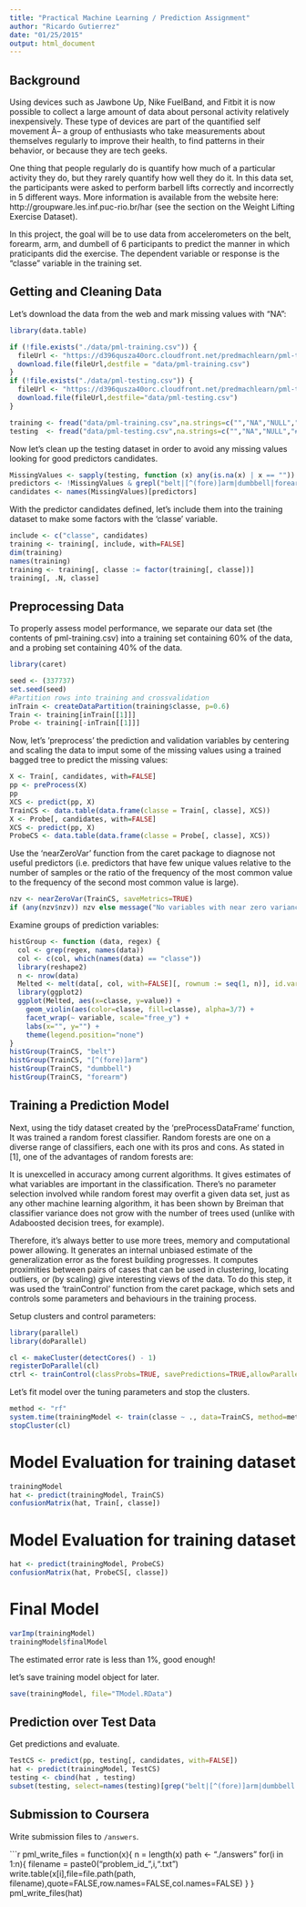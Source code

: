 ```yaml
---
title: "Practical Machine Learning / Prediction Assignment"
author: "Ricardo Gutierrez"
date: "01/25/2015"
output: html_document
---
```


## Background


Using devices such as Jawbone Up, Nike FuelBand, and Fitbit it is now possible 
to collect a large amount of data about personal activity relatively 
inexpensively. These type of devices are part of the quantified self movement 
Â– a group of enthusiasts who take measurements about themselves regularly to 
improve their health, to find patterns in their behavior, or because they are 
tech geeks.

One thing that people regularly do is quantify how much of a particular activity
they do, but they rarely quantify how well they do it. In this data set, the 
participants were asked to perform barbell lifts correctly and incorrectly in 5 
different ways. More information is available from the website 
here: http://groupware.les.inf.puc-rio.br/har (see the section on the Weight 
Lifting Exercise Dataset).

In this project, the goal will be to use data from accelerometers on the belt, 
forearm, arm, and dumbell of 6 participants to predict the manner in which 
praticipants did the exercise. The dependent variable or response is the “classe”
variable in the training set. 

## Getting and Cleaning Data
Let's download the data from the web and mark missing values with "NA":
```r
library(data.table)

if (!file.exists("./data/pml-training.csv")) {
  fileUrl <- "https://d396qusza40orc.cloudfront.net/predmachlearn/pml-training.csv"
  download.file(fileUrl,destfile = "data/pml-training.csv")
}
if (!file.exists("./data/pml-testing.csv")) {
  fileUrl <- "https://d396qusza40orc.cloudfront.net/predmachlearn/pml-testing.csv"
  download.file(fileUrl,destfile="data/pml-testing.csv")
}

training <- fread("data/pml-training.csv",na.strings=c("","NA","NULL","#DIV/0!"))
testing  <- fread("data/pml-testing.csv",na.strings=c("","NA","NULL","#DIV/0!"))
```

Now let's clean up the testing dataset in order to avoid any missing values looking
for good predictors candidates.

```r
MissingValues <- sapply(testing, function (x) any(is.na(x) | x == ""))
predictors <- !MissingValues & grepl("belt|[^(fore)]arm|dumbbell|forearm", names(MissingValues))
candidates <- names(MissingValues)[predictors]
```

With the predictor candidates defined, let's include them into the training dataset
to make some factors with the 'classe' variable.

```r
include <- c("classe", candidates)
training <- training[, include, with=FALSE]
dim(training)
names(training)
training <- training[, classe := factor(training[, classe])]
training[, .N, classe]
```
## Preprocessing Data

To properly assess model performance, we separate our data set (the contents of pml-training.csv) into a training set containing 60% of the data, and a probing set containing 40% of the data.


```r
library(caret)

seed <- (337737)
set.seed(seed)
#Partition rows into training and crossvalidation
inTrain <- createDataPartition(training$classe, p=0.6)
Train <- training[inTrain[[1]]]
Probe <- training[-inTrain[[1]]]
```

Now, let's ’preprocess’ the prediction and validation variables by centering and 
scaling the data to imput some of the missing values using a trained bagged tree
to predict the missing values:
```r
X <- Train[, candidates, with=FALSE]
pp <- preProcess(X)
pp
XCS <- predict(pp, X)
TrainCS <- data.table(data.frame(classe = Train[, classe], XCS))
X <- Probe[, candidates, with=FALSE]
XCS <- predict(pp, X)
ProbeCS <- data.table(data.frame(classe = Probe[, classe], XCS))
```

Use the ‘nearZeroVar’ function from the caret package to diagnose not useful predictors (i.e. predictors that have few unique values relative to the number of samples or the ratio of the frequency of the most common value to the frequency of the second most common value is large). 
```r
nzv <- nearZeroVar(TrainCS, saveMetrics=TRUE)
if (any(nzv$nzv)) nzv else message("No variables with near zero variance")
```

Examine groups of prediction variables:
```r
histGroup <- function (data, regex) {
  col <- grep(regex, names(data))
  col <- c(col, which(names(data) == "classe"))
  library(reshape2)
  n <- nrow(data)
  Melted <- melt(data[, col, with=FALSE][, rownum := seq(1, n)], id.vars=c("rownum", "classe"))
  library(ggplot2)
  ggplot(Melted, aes(x=classe, y=value)) +
    geom_violin(aes(color=classe, fill=classe), alpha=3/7) +
    facet_wrap(~ variable, scale="free_y") +
    labs(x="", y="") +
    theme(legend.position="none")
}
histGroup(TrainCS, "belt")
histGroup(TrainCS, "[^(fore)]arm")
histGroup(TrainCS, "dumbbell")
histGroup(TrainCS, "forearm")
```

## Training a Prediction Model
Next, using the tidy dataset created by the ‘preProcessDataFrame’ function, It was trained a random forest classifier. Random forests are one on a diverse range of classifiers, each one with its pros and cons. As stated in [1], one of the advantages of random forests are:

It is unexcelled in accuracy among current algorithms. It gives estimates of what variables are important in the classification. There’s no parameter selection involved while random forest may overfit a given data set, just as any other machine learning algorithm, it has been shown by Breiman that classifier variance does not grow with the number of trees used (unlike with Adaboosted decision trees, for example).

Therefore, it’s always better to use more trees, memory and computational power allowing. It generates an internal unbiased estimate of the generalization error as the forest building progresses. It computes proximities between pairs of cases that can be used in clustering, locating outliers, or (by scaling) give interesting views of the data. To do this step, it was used the ‘trainControl’ function from the caret package, which sets and controls some parameters and behaviours in the training process. 

Setup clusters and control parameters:
```r
library(parallel)
library(doParallel)

cl <- makeCluster(detectCores() - 1)
registerDoParallel(cl)
ctrl <- trainControl(classProbs=TRUE, savePredictions=TRUE,allowParallel=TRUE)
```

Let's fit model over the tuning parameters and stop the clusters.
```r
method <- "rf"
system.time(trainingModel <- train(classe ~ ., data=TrainCS, method=method))
stopCluster(cl)
```
# Model Evaluation for training dataset
```r
trainingModel
hat <- predict(trainingModel, TrainCS)
confusionMatrix(hat, Train[, classe])
```

# Model Evaluation for training dataset
```r
hat <- predict(trainingModel, ProbeCS)
confusionMatrix(hat, ProbeCS[, classe])
```

# Final Model
```r
varImp(trainingModel)
trainingModel$finalModel
```

The estimated error rate is less than 1%, good enough!

let's save training model object for later.
```r
save(trainingModel, file="TModel.RData")
```

## Prediction over Test Data
Get predictions and evaluate.
```r
TestCS <- predict(pp, testing[, candidates, with=FALSE])
hat <- predict(trainingModel, TestCS)
testing <- cbind(hat , testing)
subset(testing, select=names(testing)[grep("belt|[^(fore)]arm|dumbbell|forearm", names(testing), invert=TRUE)])
```

## Submission to Coursera

Write submission files to `/answers`.

```r
pml_write_files = function(x){
  n = length(x)
  path <- "./answers"
  for(i in 1:n){
    filename = paste0("problem_id_",i,".txt")
    write.table(x[i],file=file.path(path, filename),quote=FALSE,row.names=FALSE,col.names=FALSE)
  }
}
pml_write_files(hat)
